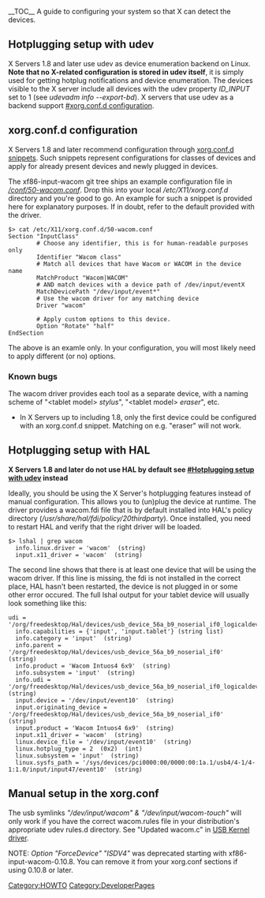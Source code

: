 __TOC__
A guide to configuring your system so that X can detect the devices.

== Hotplugging setup with udev ==
X Servers 1.8 and later use udev as device enumeration backend on Linux. '''Note that no X-related configuration is stored in udev itself''', it is simply used for getting hotplug notifications and device enumeration. The devices visible to the X server include all devices with the udev property ''ID_INPUT'' set to 1 (see ''udevadm info --export-bd''). X servers that use udev as a backend support [[#xorg.conf.d configuration]].

== xorg.conf.d configuration ==
X Servers 1.8 and later recommend configuration through [http://who-t.blogspot.com/2010/01/new-configuration-world-order.html xorg.conf.d snippets]. Such snippets represent configurations for classes of devices and apply for already present devices and newly plugged in devices.

The xf86-input-wacom git tree ships an example configuration file in [http://linuxwacom.git.sourceforge.net/git/gitweb.cgi?p=linuxwacom/xf86-input-wacom;a=blob;f=conf/50-wacom.conf;h=b1742bceb0f0abb033306adf68d4854ef438b288;hb=HEAD ''/conf/50-wacom.conf'']. Drop this into your local ''/etc/X11/xorg.conf.d'' directory and you're good to go. An example for such a snippet is provided here for explanatory purposes. If in doubt, refer to the default provided with the driver.

<pre>
$> cat /etc/X11/xorg.conf.d/50-wacom.conf
Section "InputClass"
        # Choose any identifier, this is for human-readable purposes only
        Identifier "Wacom class"
        # Match all devices that have Wacom or WACOM in the device name
        MatchProduct "Wacom|WACOM"
        # AND match devices with a device path of /dev/input/eventX
        MatchDevicePath "/dev/input/event*"
        # Use the wacom driver for any matching device
        Driver "wacom"

        # Apply custom options to this device.
        Option "Rotate" "half"
EndSection
</pre>

The above is an examle only. In your configuration, you will most likely need to apply different (or no) options.

=== Known bugs ===
The wacom driver provides each tool as a separate device, with a naming scheme of "&lt;tablet model&gt; ''stylus''", "&lt;tablet model&gt; ''eraser''", etc.
* In X Servers up to including 1.8, only the first device could be configured with an xorg.conf.d snippet. Matching on e.g. "eraser" will not work.

== Hotplugging setup with HAL ==

'''X Servers 1.8 and later do not use HAL by default see [[#Hotplugging setup with udev]] instead'''

Ideally, you should be using the X Server's hotplugging features instead of manual configuration. This allows you to (un)plug the device at runtime. The driver provides a wacom.fdi file that is by default installed into HAL's policy directory (<i>/usr/share/hal/fdi/policy/20thirdparty</i>). Once installed, you need to restart HAL and verify that the right driver will be loaded.

<pre>
$> lshal | grep wacom
  info.linux.driver = 'wacom'  (string)
  input.x11_driver = 'wacom'  (string)
</pre>

The second line shows that there is at least one device that will be using the wacom driver. If this line is missing, the fdi is not installed in the correct place, HAL hasn't been restarted, the device is not plugged in or some other error occured. The full lshal output for your tablet device will usually look something like this:
<pre>
udi = '/org/freedesktop/Hal/devices/usb_device_56a_b9_noserial_if0_logicaldev_input'
  info.capabilities = {'input', 'input.tablet'} (string list)
  info.category = 'input'  (string)
  info.parent = '/org/freedesktop/Hal/devices/usb_device_56a_b9_noserial_if0'  (string)
  info.product = 'Wacom Intuos4 6x9'  (string)
  info.subsystem = 'input'  (string)
  info.udi = '/org/freedesktop/Hal/devices/usb_device_56a_b9_noserial_if0_logicaldev_input'  (string)
  input.device = '/dev/input/event10'  (string)
  input.originating_device = '/org/freedesktop/Hal/devices/usb_device_56a_b9_noserial_if0'  (string)
  input.product = 'Wacom Intuos4 6x9'  (string)
  input.x11_driver = 'wacom'  (string)
  linux.device_file = '/dev/input/event10'  (string)
  linux.hotplug_type = 2  (0x2)  (int)
  linux.subsystem = 'input'  (string)
  linux.sysfs_path = '/sys/devices/pci0000:00/0000:00:1a.1/usb4/4-1/4-1:1.0/input/input47/event10'  (string)
</pre>

== Manual setup in the xorg.conf ==

{{:xorg.conf}}
The usb symlinks ''"/dev/input/wacom" & "/dev/input/wacom-touch"'' will only work if you have the correct wacom.rules file in your distribution's appropriate udev rules.d directory.  See "Updated wacom.c" in [[USB Kernel driver]].

NOTE:  ''Option "ForceDevice" "ISDV4"'' was deprecated starting with xf86-input-wacom-0.10.8.  You can remove it from your xorg.conf sections if using 0.10.8 or later.

[[Category:HOWTO]]
[[Category:DeveloperPages]]